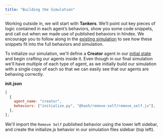 ```yaml
---
title: "Building the Simulation"
---
```


Working outside in, we will start with **Tankers**. We’ll point out key pieces of logic contained in each agent’s behaviors, show you some code snippets, and call out when we made use of published behaviors in hIndex. We encourage you to follow along in the [existing simulation](https://simulation.hash.ai/@hash/oil-supply-chain) to see how these snippets fit into the full behaviors and simulation.

To initialize our simulation, we'll define a **Creator** agent in our [initial state](/docs/simulations/create/agents/initial-state) and begin crafting our agents inside it. Even though in our final simulation we'll have multiple of each type of agent, as we initially build our simulation with a single copy of each so that we can easily see that our agents are behaving correctly.

**init.json**

```javascript
[
  {
    agent_name: "creator",
    behaviors: ["initialize.py", "@hash/remove-self/remove_self.js"],
  },
];
```

We'll import the `Remove Self` published behavior using the lower left sidebar, and create the initialize.js behavior in our simulation files sidebar \(top left\).
